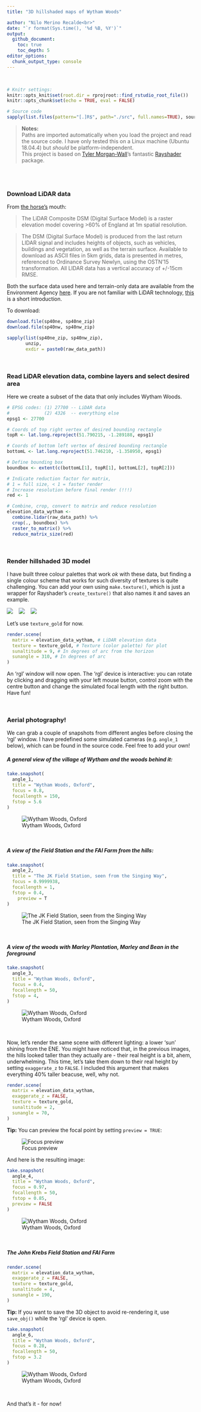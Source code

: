 ```yaml
---
title: "3D hillshaded maps of Wytham Woods"

author: "Nilo Merino Recalde<br>"
date: "`r format(Sys.time(), '%d %B, %Y')`"
output:
  github_document:
    toc: true
    toc_depth: 5
editor_options:
  chunk_output_type: console
---
```

<br>

```r
# Knitr settings: 
knitr::opts_knit$set(root.dir = rprojroot::find_rstudio_root_file())
knitr::opts_chunk$set(echo = TRUE, eval = FALSE)
```

```r
# Source code
sapply(list.files(pattern="[.]R$", path="./src", full.names=TRUE), source)
```

> **Notes:** <br> Paths are imported automatically when you load the project and read the source code. I have only tested this on a Linux machine (Ubuntu 18.04.4) but *should* be platform-independent. <br> 
This project is based on [Tyler Morgan-Wall](https://www.tylermw.com/)'s fantastic [Rayshader](https://www.rayshader.com/) package.

<br>
<br>

### Download LiDAR data
From [the horse's](https://data.gov.uk/dataset/80c522cc-e0bf-4466-8409-57a04c456197/lidar-composite-dsm-2017-1m) mouth:

> The LiDAR Composite DSM (Digital Surface Model) is a raster elevation model covering >60% of England at 1m spatial resolution.

> The DSM (Digital Surface Model) is produced from the last return LIDAR signal and includes heights of objects, such as vehicles,
> buildings and vegetation, as well as the terrain surface. Available to download as ASCII files in 5km grids, data is presented in 
> metres, referenced to Ordinance Survey Newlyn, using the OSTN’15 transformation. All LIDAR data has a vertical accuracy of +/-15cm RMSE.

Both the surface data used here and terrain-only data are available from the Environment Agency [here](https://environment.data.gov.uk/DefraDataDownload/?Mode=survey). If you are not familiar with LiDAR technology, [this](https://oceanservice.noaa.gov/facts/lidar.html) is a short introduction.

To download:

```r
download.file(sp40ne, sp40ne_zip)
download.file(sp40nw, sp40nw_zip)

sapply(list(sp40ne_zip, sp40nw_zip),
       unzip,
       exdir = paste0(raw_data_path))
```

<br>

### Read LiDAR elevation data, combine layers and select desired area
Here we create a subset of the data that only includes Wytham Woods.

```r

# EPSG codes: (1) 27700 -- LiDAR data
#             (2) 4326  -- everything else
epsg1 <- 27700

# Coords of top right vertex of desired bounding rectangle
topR <- lat.long.reproject(51.790215, -1.289188, epsg1)

# Coords of bottom left vertex of desired bounding rectangle
bottomL <- lat.long.reproject(51.746210, -1.358950, epsg1)

# Define bounding box
boundbox <- extent(c(bottomL[1], topR[1], bottomL[2], topR[2]))

# Indicate reduction factor for matrix, 
# 1 = full size, < 1 = faster render
# Increase resolution before final render (!!!)
red <- 1

# Combine, crop, convert to matrix and reduce resolution
elevation_data_wytham <- 
  combine.lidar(raw_data_path) %>% 
  crop(., boundbox) %>%
  raster_to_matrix() %>%
  reduce_matrix_size(red) 

```

<br>

### Render hillshaded 3D model

I have built three colour palettes that work *ok* with these data, but finding a single colour scheme that works for such diversity of textures is quite challenging. You can add your own using `make.texture()`, which is just a wrapper for Rayshader's `create_texture()` that also names it and saves an example.

![](../reports/figures/texture_green.jpeg) &nbsp;&nbsp; ![](../reports/figures/texture_tan.jpeg) &nbsp;&nbsp;  ![](../reports/figures/texture_gold.jpeg)

Let's use `texture_gold` for now.

```r

render.scene(
  matrix = elevation_data_wytham, # LiDAR elevation data
  texture = texture_gold, # Texture (color palette) for plot
  sunaltitude = 9, # In degrees of arc from the horizon
  sunangle = 310, # In degrees of arc
) 

```

An 'rgl' window will now open. The 'rgl' device is interactive: you can rotate by clicking and dragging with your left mouse button, control zoom with the centre button and change the simulated focal length with the right button. Have fun!

<br>

### Aerial photography!
We can grab a couple of snapshots from different angles before closing the 'rgl' window.
I have predefined some simulated cameras (e.g. `angle_1` below), which can be found in the source code. Feel free to add your own!

##### A general view of the village of Wytham and the woods behind it:

```r

take.snapshot(
  angle_1,
  title = "Wytham Woods, Oxford",
  focus = 0.8,
  focallength = 150,
  fstop = 5.6
)
```

![Wytham Woods, Oxford](../reports/figures/angle_1.jpeg)

<br>

##### A view of the Field Station and the FAI Farm from the hills:

```r

take.snapshot(
  angle_2,
  title = "The JK Field Station, seen from the Singing Way",
  focus = 0.9999938,
  focallength = 1,
  fstop = 0.4,
    preview = T
)
```

![The JK Field Station, seen from the Singing Way](../reports/figures/angle_2.jpeg)

<br>

##### A view of the woods with Marley Plantation, Marley and Bean in the foreground

```r

take.snapshot(
  angle_3,
  title = "Wytham Woods, Oxford",
  focus = 0.4,
  focallength = 50,
  fstop = 4,
)

```

![Wytham Woods, Oxford](../reports/figures/angle_3.jpeg)

<br>

Now, let's render the same scene with different lighting: a lower 'sun' shining from the ENE. You might have noticed that, in the previous images, the hills looked taller than they actually are - their real height is a bit, ahem, underwhelming. This time, let's take them down to their real height by setting `exaggerate_z` to `FALSE`. I included this argument that makes everything 40% taller beacuse, well, why not.

```r

render.scene(
  matrix = elevation_data_wytham,
  exaggerate_z = FALSE,
  texture = texture_gold,
  sunaltitude = 2,
  sunangle = 70,
) 

```

**Tip:** You can preview the focal point by setting `preview = TRUE`:

![Focus preview](../reports/figures/focus_example.jpeg)

And here is the resulting image:
```r
take.snapshot(
  angle_4,
  title = "Wytham Woods, Oxford",
  focus = 0.97,
  focallength = 50,
  fstop = 0.85,
  preview = FALSE
)
```

![Wytham Woods, Oxford](../reports/figures/angle_4.jpeg)

<br>

##### The John Krebs Field Station and FAI Farm

```r

render.scene(
  matrix = elevation_data_wytham,
  exaggerate_z = FALSE,
  texture = texture_gold,
  sunaltitude = 4,
  sunangle = 190,
) 

```

**Tip:** If you want to save the 3D object to avoid re-rendering it, use `save_obj()` while the 'rgl' device is open.

```r
take.snapshot(
  angle_6,
  title = "Wytham Woods, Oxford",
  focus = 0.28,
  focallength = 50,
  fstop = 3.2
)
```

![Wytham Woods, Oxford](../reports/figures/angle_6.jpeg)

<br>

And that's it - for now!


